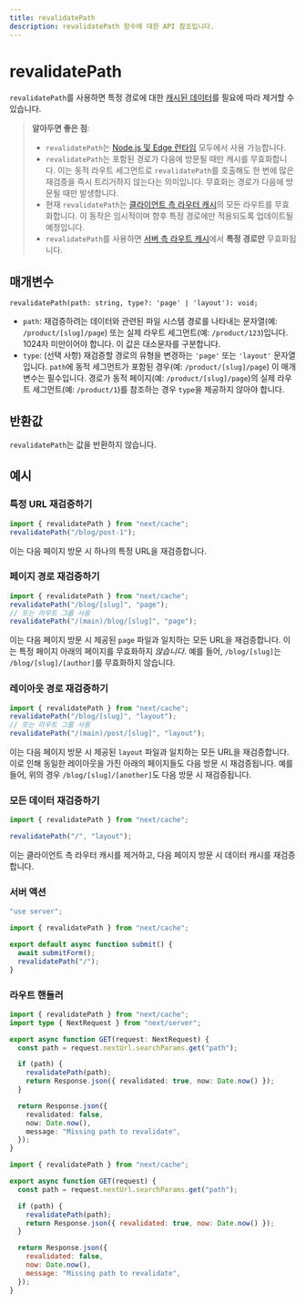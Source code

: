 ```yaml
---
title: revalidatePath
description: revalidatePath 함수에 대한 API 참조입니다.
---
```


# revalidatePath

`revalidatePath`를 사용하면 특정 경로에 대한 [캐시된 데이터](/docs/app/building-your-application/caching)를 필요에 따라 제거할 수 있습니다.

> **알아두면 좋은 점**:
>
> - `revalidatePath`는 [Node.js 및 Edge 런타임](/docs/app/building-your-application/rendering/edge-and-nodejs-runtimes) 모두에서 사용 가능합니다.
> - `revalidatePath`는 포함된 경로가 다음에 방문될 때만 캐시를 무효화합니다. 이는 동적 라우트 세그먼트로 `revalidatePath`를 호출해도 한 번에 많은 재검증을 즉시 트리거하지 않는다는 의미입니다. 무효화는 경로가 다음에 방문될 때만 발생합니다.
> - 현재 `revalidatePath`는 [클라이언트 측 라우터 캐시](/docs/app/building-your-application/caching#client-side-router-cache)의 모든 라우트를 무효화합니다. 이 동작은 임시적이며 향후 특정 경로에만 적용되도록 업데이트될 예정입니다.
> - `revalidatePath`를 사용하면 [서버 측 라우트 캐시](/docs/app/building-your-application/caching#full-route-cache)에서 **특정 경로만** 무효화됩니다.

## 매개변수

```tsx
revalidatePath(path: string, type?: 'page' | 'layout'): void;
```

- `path`: 재검증하려는 데이터와 관련된 파일 시스템 경로를 나타내는 문자열(예: `/product/[slug]/page`) 또는 실제 라우트 세그먼트(예: `/product/123`)입니다. 1024자 미만이어야 합니다. 이 값은 대소문자를 구분합니다.
- `type`: (선택 사항) 재검증할 경로의 유형을 변경하는 `'page'` 또는 `'layout'` 문자열입니다. `path`에 동적 세그먼트가 포함된 경우(예: `/product/[slug]/page`) 이 매개변수는 필수입니다. 경로가 동적 페이지(예: `/product/[slug]/page`)의 실제 라우트 세그먼트(예: `/product/1`)를 참조하는 경우 `type`을 제공하지 않아야 합니다.

## 반환값

`revalidatePath`는 값을 반환하지 않습니다.

## 예시

### 특정 URL 재검증하기

```ts
import { revalidatePath } from "next/cache";
revalidatePath("/blog/post-1");
```

이는 다음 페이지 방문 시 하나의 특정 URL을 재검증합니다.

### 페이지 경로 재검증하기

```ts
import { revalidatePath } from "next/cache";
revalidatePath("/blog/[slug]", "page");
// 또는 라우트 그룹 사용
revalidatePath("/(main)/blog/[slug]", "page");
```

이는 다음 페이지 방문 시 제공된 `page` 파일과 일치하는 모든 URL을 재검증합니다. 이는 특정 페이지 아래의 페이지를 무효화하지 _않습니다_. 예를 들어, `/blog/[slug]`는 `/blog/[slug]/[author]`를 무효화하지 않습니다.

### 레이아웃 경로 재검증하기

```ts
import { revalidatePath } from "next/cache";
revalidatePath("/blog/[slug]", "layout");
// 또는 라우트 그룹 사용
revalidatePath("/(main)/post/[slug]", "layout");
```

이는 다음 페이지 방문 시 제공된 `layout` 파일과 일치하는 모든 URL을 재검증합니다. 이로 인해 동일한 레이아웃을 가진 아래의 페이지들도 다음 방문 시 재검증됩니다. 예를 들어, 위의 경우 `/blog/[slug]/[another]`도 다음 방문 시 재검증됩니다.

### 모든 데이터 재검증하기

```ts
import { revalidatePath } from "next/cache";

revalidatePath("/", "layout");
```

이는 클라이언트 측 라우터 캐시를 제거하고, 다음 페이지 방문 시 데이터 캐시를 재검증합니다.

### 서버 액션

```ts filename="app/actions.ts" switcher
"use server";

import { revalidatePath } from "next/cache";

export default async function submit() {
  await submitForm();
  revalidatePath("/");
}
```

### 라우트 핸들러

```ts filename="app/api/revalidate/route.ts" switcher
import { revalidatePath } from "next/cache";
import type { NextRequest } from "next/server";

export async function GET(request: NextRequest) {
  const path = request.nextUrl.searchParams.get("path");

  if (path) {
    revalidatePath(path);
    return Response.json({ revalidated: true, now: Date.now() });
  }

  return Response.json({
    revalidated: false,
    now: Date.now(),
    message: "Missing path to revalidate",
  });
}
```

```js filename="app/api/revalidate/route.js" switcher
import { revalidatePath } from "next/cache";

export async function GET(request) {
  const path = request.nextUrl.searchParams.get("path");

  if (path) {
    revalidatePath(path);
    return Response.json({ revalidated: true, now: Date.now() });
  }

  return Response.json({
    revalidated: false,
    now: Date.now(),
    message: "Missing path to revalidate",
  });
}
```
